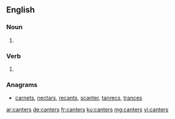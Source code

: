 ==English==

===Noun===
{{head|en|plural}}

# {{plural of|canter|lang=en|nocat=1}}

===Verb===
{{head|en}}

# {{en-third-person singular of|canter}}

===Anagrams===
* [[carnets#English|carnets]], [[nectars#English|nectars]], [[recants#English|recants]], [[scanter#English|scanter]], [[tanrecs#English|tanrecs]], [[trances#English|trances]]

[[ar:canters]]
[[de:canters]]
[[fr:canters]]
[[ku:canters]]
[[mg:canters]]
[[vi:canters]]
